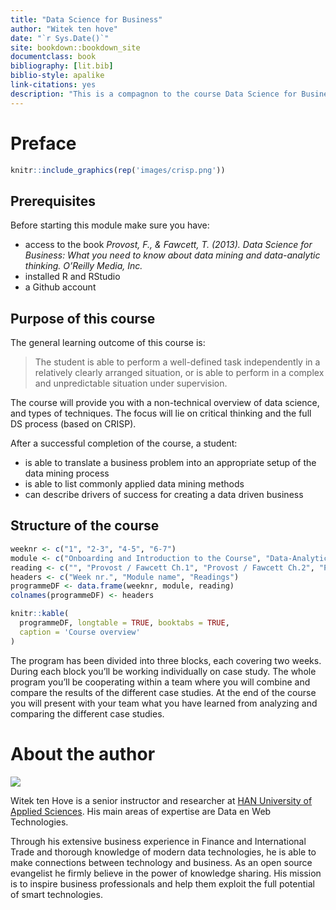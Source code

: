 ```yaml
--- 
title: "Data Science for Business"
author: "Witek ten hove"
date: "`r Sys.Date()`"
site: bookdown::bookdown_site
documentclass: book
bibliography: [lit.bib]
biblio-style: apalike
link-citations: yes
description: "This is a compagnon to the course Data Science for Business."
---
```


# Preface {-}

```r
knitr::include_graphics(rep('images/crisp.png'))
```
## Prerequisites {-}

Before starting this module make sure you have:

* access to the book *Provost, F., & Fawcett, T. (2013). Data Science for Business: What you need to know about data mining and data-analytic thinking. O'Reilly Media, Inc.*
* installed R and RStudio
* a Github account

## Purpose of this course {-}

The general learning outcome of this course is:

> The student is able to perform a well-defined task independently in a relatively clearly arranged situation, or is able to perform in a complex and unpredictable situation under supervision.

The course will provide you with a non-technical overview of data science, and types of techniques. The focus will lie on critical thinking and the full DS process (based on CRISP).

After a successful completion of the course, a student:

* is able to translate a business problem into an appropriate setup of the data mining process
* is able to list commonly applied data mining methods
* can describe drivers of success for creating a data driven business

## Structure of the course {-}

```r
weeknr <- c("1", "2-3", "4-5", "6-7")
module <- c("Onboarding and Introduction to the Course", "Data-Analytic Thinking", "Business Problems and Data Science Solutions", "Data Science and Business Strategy")
reading <- c("", "Provost / Fawcett Ch.1", "Provost / Fawcett Ch.2", "Provost / Fawcett Ch.13")
headers <- c("Week nr.", "Module name", "Readings")
programmeDF <- data.frame(weeknr, module, reading)
colnames(programmeDF) <- headers

knitr::kable(
  programmeDF, longtable = TRUE, booktabs = TRUE,
  caption = 'Course overview'
)
```

The program has been divided into three blocks, each covering two weeks. During each block you'll be working individually on case study. The whole program you'll be cooperating within a team where you will combine and compare the results of the different case studies. At the end of the course you will present with your team what you have learned from analyzing and comparing the different case studies.

# About the author {-}

![](images/me.png)

Witek ten Hove is a senior instructor and researcher at [HAN University of Applied Sciences](https://hanuniversity.com/en/). His main areas of expertise are Data en Web Technologies.

Through his extensive business experience in Finance and International Trade and thorough knowledge of modern data technologies, he is able to make connections between technology and business. As an open source evangelist he firmly believe in the power of knowledge sharing. His mission is to inspire business professionals and help them exploit the full potential of smart technologies.





